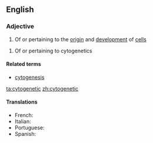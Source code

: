 ==English==

===Adjective===
{{en-adj}}

# Of or pertaining to the [[origin]] and [[development]] of [[cell]]s

# Of or pertaining to cytogenetics

====Related terms====
* [[cytogenesis]]

[[ta:cytogenetic]]
[[zh:cytogenetic]]

====Translations====
{{trans-top|Of or pertaining to cytogenetics}}
{{trans-mid}}
* French: {{t+|fr|cytogénétique}}
* Italian: {{t|it|citogenetico}}
* Portuguese: {{t|pt|citogenético}}
* Spanish: {{t|es|citogenético}}
{{trans-bottom}}